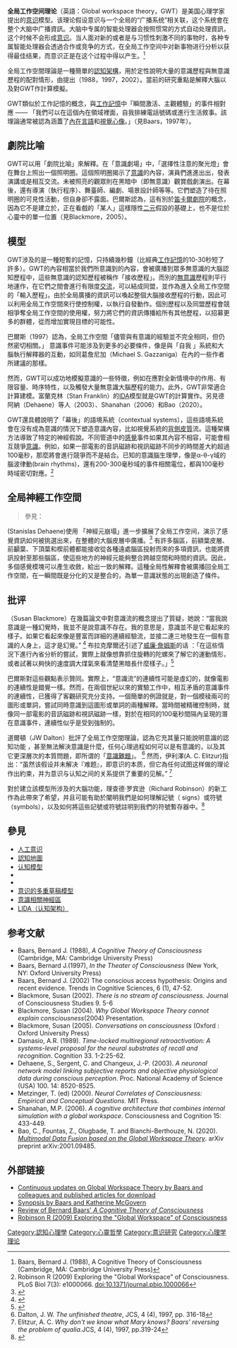 '''全局工作空间理论'''（英語：Global workspace theory，GWT）是美国心理学家{{le|伯纳德·巴尔斯|Bernard Baars}}提出的[[意识|意识]]模型。该理论假设意识与一个全局的“广播系统”相关联，这个系统會在整个大脑中广播資訊。大脑中专属的智能处理器会按照惯常的方式自动处理資訊，这个时候不会形成[[意识|意识]]。当人面对新的或者是与习惯性刺激不同的事物时，各种专属智能处理器会透過合作或竞争的方式，在全局工作空间中对新事物进行分析以获得最佳结果，而意识正是在这个过程中得以产生。<ref>Baars, Bernard J. (1988), A Cognitive Theory of Consciousness (Cambridge, MA: Cambridge University Press)</ref>

全局工作空間理論是一種簡單的[[認知架構|認知架構]]，用於定性說明大量的意識歷程與無意識歷程的配對情形，由{{le|伯纳德·巴尔斯|Bernard Baars}}提出（1988，1997，2002）。當前的研究重點是解釋大腦以及對GWT作計算模擬。

GWT類似於工作記憶的概念，與[[工作記憶|工作記憶]]中「瞬間激活、主觀體驗」的事件相對應 —— 「我們可以在這個內在領域裡面，自我排練電話號碼或進行生活敘事。該理論通常被認為涵蓋了[[內心獨白|內在言語]]和[[心像|視覺心像]]。」（見Baars，1997年）。 

== 劇院比喻 ==
GWT可以用「劇院比喻」來解釋。在「意識劇場」中，「選擇性注意的聚光燈」會在舞台上照出一個照明圈。這個照明圈揭示了[[意識|意識]]的內容，演員們進進出出，發表演講或是相互交流。未被照亮的觀眾則在黑暗中（即無意識）觀賞戲劇演出。在幕後，還有導演（執行程序）、舞臺師、編劇、場景設計師等等。它們塑造了待在照明圈的可見性活動，但自身卻不露面。巴爾斯認為，這有別於[[笛卡爾劇院|笛卡爾劇院]]的概念，因為它不是建立於，正在看戲的「某人」這樣隱性[[二元論|二元]]假設的基礎上，也不是位於心靈中的單一位置（見Blackmore，2005）。 

== 模型 ==
GWT涉及的是一種短暫的記憶，只持續幾秒鐘（比經典[[工作記憶|工作記憶]]的10-30秒短了許多）。GWT的內容相當於我們所意識到的內容，會被廣播到眾多無意識的大腦認知歷程中，這些無意識的認知歷程被稱作「接收歷程」。而別的[[潛意識|無意識]]歷程則平行地運作，在它們之間會進行有限度[[沟通|交流]]，可以結成同盟，並作為進入全局工作空間的「輸入歷程」。由於全局廣播的資訊可以喚起整個大腦接收歷程的行動，因此可以利用全局工作空間來行使控制權，以執行自發動作。個別歷程以及同盟歷程會競相爭奪全局工作空間的使用權，努力將它們的資訊傳播給所有其他歷程，以招募更多的群體，從而增加實現目標的可能性。

巴爾斯（1997）認為，全局工作空間「儘管與有意識的經驗並不完全相同，但仍然密切相關。」 意識事件可能涉及到更多的必要條件，像是與「自我 」系統和大腦執行解釋器的互動，如同葛詹尼加（Michael S. Gazzaniga）在內的一些作者所建議的那樣。

然而，GWT可以成功地模擬意識的一些特徵，例如在應對全新情境中的作用、有限容量、時序特性，以及觸發大量無意識大腦歷程的能力。此外，GWT非常適合計算建模。富蘭克林（Stan Franklin）的[[人工意識|IDA]]模型就是GWT的計算實作。另見德阿納（Dehaene）等人（2003）、Shanahan（2006）和Bao（2020）。

GWT還具體說明了「幕後」的語境系統（contextual systems），這些語境系統會在沒有成為意識的情況下塑造意識內容，比如視覺系統的[[双流假说|背側]][[大脑皮质|皮質]]流。這種架構方法導致了特定的神經假說。不同管道中的[[感官|感覺]]事件如果其內容不相容，可能會相互競爭[[意识|意識]]。例如，如果一部電影的音訊磁跡和視訊磁跡不同步的時間差大約超過100毫秒，那麼將會進行競爭而不是結合。已知的意識腦生理學，像是α-θ-γ域的腦波律動(brain rhythms)，還有200-300毫秒域的事件相關電位，都與100毫秒時域密切對應。<ref>Robinson R (2009) Exploring the "Global Workspace" of Consciousness. PLoS Biol 7(3): e1000066. doi:10.1371/journal.pbio.1000066</ref> 

== 全局神經工作空間 ==
<blockquote>參見：{{le|迪昂–尚熱模型|Dehaene–Changeux model}}</blockquote>{{le|斯坦尼斯·迪昂|Stanislas Dehaene}}(Stanislas Dehaene)使用 「神經元崩塌」進一步擴展了全局工作空间，演示了感覺資訊如何被挑選出來，在整體的大腦皮層中廣播。<ref>{{cite book|last1=Dehaene|first1=Stanislas|title=Consciousness and the Brain|date=2015|publisher=Viking|isbn=978-0670025435|pages=161,177}}</ref> 有許多腦區，前額葉皮層、前顳葉、下頂葉和楔前體都能接收從各種遠處腦區投射而來的多項資訊，也能將資訊投射至那些腦區，使這些地方的神經元能夠整合跨越空間和時間的資訊。因此，多個感覺模塊可以產生收斂，給出一致的解釋。這種全局性解釋會被廣播回全局工作空間，在一瞬間既是分化的又是整合的，為單一意識狀態的出現創造了條件。

== 批评 ==
{{le|蘇珊·布拉克摩爾|Susan Blackmore}}（Susan Blackmore）在幾篇論文中對意識流的概念提出了質疑，她說：“當我說意識是一種幻覺時，我並不是說意識不存在。我的意思是，意識並不是它看起來的樣子。如果它看起來像是豐富而詳細的連續經驗流，並接二連三地發生在一個有意識的人身上，這才是幻覺。” <ref>{{Cite journal|title=There Is No Stream of Consciousness|last=Blackmore|first=Susan|authorlink=Susan Blackmore|date=2002|journal=Journal of Consciousness Studies|issue=5-6|volume=9|page=17-28}}</ref> 布拉克摩爾还引述了[[威廉·詹姆士|威廉·詹姆斯]]的话 ：「在這些情況下進行內省分析的嘗試，實際上就像想靠抓住旋轉的陀螺來了解它的運動情形，或者試著以夠快的速度調大煤氣來看清楚黑暗長什麼樣子。」<ref>{{Cite book|last=James|first=William|date=2013|title=The Principles of Psychology: Volume 1|publisher=Cosimo Classics|page=244|isbn=978-1602062832}}</ref> 

巴爾斯對這些觀點表示贊同。實際上，“意識流”的連續性可能是虛幻的，就像電影的連續性是錯覺一樣。然而，在兩個世紀以來的實驗工作中，相互矛盾的意識事件的連續性，已獲得了客觀研究充分支持。一個簡單的例證就是，對一個模稜兩可的圖形或單詞，嘗試同時意識到這圖形或單詞的兩種解釋。當時間被精確控制時，就像同一部電影的音訊磁跡和視訊磁跡一樣，對於在相同的100毫秒間隔內呈現的潛在意識事件，連續性似乎是受到強制的。

道爾頓（JW Dalton）批評了全局工作空間理論，認為它充其量只能說明意識的認知功能 ，甚至無法解決意識是什麼，任何心理過程如何可以是有意識的，以及其它更深層次的本質問題，即所谓的「[[困难问题|意識難題]]」。 <ref>Dalton, J. W. ''The unfinished theatre'', JCS, 4 (4), 1997, pp. 316-18</ref> 然而，伊利澤(A. C. Elitzur)指出：“虽然该假设并未解决『难题』，即意识的本质，但它為任何试图这样做的理论作出約束，并为意识与认知之间的关系提供了重要的见解。” <ref>Elitzur, A. C. ''Why don't we know what Mary knows? Baars' reversing the problem of qualia. ''JCS, 4 (4), 1997, pp.319-24</ref> 

對於建立該模型所涉及的大腦功能，理查德·罗宾逊（Richard Robinson）的新工作為此帶來了希望，并且可能有助於闡明我們是如何理解記號（ signs）或符號（symbols），以及如何將這些記號或符號註明到我們的符號暫存器中。<ref name="Robinson.R">{{Cite web|title=Exploring the "Global Workspace" of Consciousness|url=http://www.plosbiology.org/article/info%3Adoi%2F10.1371%2Fjournal.pbio.1000066|accessdate=12 September 2012|author=Robinson|first=Richard|year=2009|archive-date=2014-08-28|archive-url=https://web.archive.org/web/20140828211204/http://www.plosbiology.org/article/info:doi/10.1371/journal.pbio.1000066|dead-url=no}}</ref> 

== 參見 ==

* [[人工意識|人工意识]]
* [[認知地圖|<span class="cx-segment" data-segmentid="84"></span>]][[認知地圖|認知地圖]][[認知地圖|<span class="cx-segment" data-segmentid="84"></span>]]
* [[特征整合论|认知模型]]
* {{le|概念空间|Conceptual_space}}
* {{le|圖像基模|Image_schema}}
* [[多重草稿模型|意识的多重草稿模型]]
* [[意識相關神經區|<span class="cx-segment" data-segmentid="94"></span>]][[意識相關神經區|意識相關神經區]][[意識相關神經區|<span class="cx-segment" data-segmentid="94"></span>]]
* [[LIDA_(認知架構)|LIDA（认知架构）]]

[[Category:認知心理學|Category:認知心理學]]
[[Category:心靈哲學|Category:心靈哲學]]

== 参考文献 ==
<references group="" responsive="1"></references>

* Baars, Bernard J. (1988), ''A Cognitive Theory of Consciousness'' (Cambridge, MA: Cambridge University Press)
* Baars, Bernard J.(1997), ''In the Theater of Consciousness'' (New York, NY: Oxford University Press)
* Baars, Bernard J. (2002) The conscious access hypothesis: Origins and recent evidence. Trends in Cognitive Sciences, 6 (1), 47-52.
* Blackmore, Susan (2002). ''There is no stream of consciousness''. Journal of Consciousness Studies 9. 5-6
* Blackmore, Susan (2004). ''Why Global Workspace Theory cannot explain consciousness''(2004) Presentation.
* Blackmore, Susan (2005). ''Conversations on consciousness'' (Oxford : Oxford University Press)
* Damasio, A.R. (1989). ''Time-locked multiregional retroactivation: A systems-level proposal for the neural substrates of recall and recognition''. Cognition 33. 1-2:25-62.
* Dehaene, S., Sergent, C. and Changeux, J.-P. (2003). ''A neuronal network model linking subjective reports and objective physiological data during conscious perception''. Proc. National Academy of Science (USA) 100. 14: 8520-8525.
* Metzinger, T. (ed) (2000). ''Neural Correlates of Consciousness: Empirical and Conceptual Questions.''  MIT Press.
* Shanahan, M.P. (2006). ''A cognitive architecture that combines internal simulation with a global workspace''. Consciousness and Cognition 15: 433-449.
* Bao, C., Fountas, Z., Olugbade, T. and Bianchi-Berthouze, N. (2020). [[arxiv:2001.09485|''Multimodal Data Fusion based on the Global Workspace Theory'']]. arXiv preprint arXiv:2001.09485.

== 外部链接 ==

* [http://www.bernardbaars.pbwiki.com/ Continuous updates on Global Workspace Theory by Baars and colleagues and published articles for download]{{Wayback|url=http://www.bernardbaars.pbwiki.com/ |date=20081206072959 }}
* [http://cogweb.ucla.edu/CogSci/GWorkspace.html Synopsis by Baars and Katherine McGovern]{{Wayback|url=http://cogweb.ucla.edu/CogSci/GWorkspace.html |date=20070208011129 }}
* [https://web.archive.org/web/20170131204315/http://www.theassc.org/files/assc/2341.pdf Review of Bernard Baars' ''A Cognitive Theory of Consciousness'']
* [http://www.plosbiology.org/article/info%3Adoi%2F10.1371%2Fjournal.pbio.1000066 Robinson R (2009) Exploring the "Global Workspace" of Consciousness]{{Wayback|url=http://www.plosbiology.org/article/info%3Adoi%2F10.1371%2Fjournal.pbio.1000066 |date=20140828211204 }}

{{意识}}

[[Category:意识研究|Category:意识研究]]
[[Category:心理学理论|Category:心理学理论]]